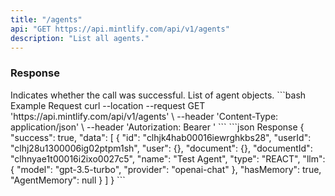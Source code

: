 ```yaml
---
title: "/agents"
api: "GET https://api.mintlify.com/api/v1/agents"
description: "List all agents."
---
```


### Response

<ResponseField name="success" type="boolean">
  Indicates whether the call was successful.
</ResponseField>

<ResponseField name="data" type="object">
  List of agent objects.
</ResponseField>

<RequestExample>
```bash Example Request
curl --location --request GET 'https://api.mintlify.com/api/v1/agents' \
--header 'Content-Type: application/json' \
--header 'Autorization: Bearer <token>'
```
</RequestExample>

<ResponseExample>
```json Response
{
  "success": true,
  "data": [
    {
      "id": "clhjk4hab00016iewrghkbs28",
      "userId": "clhj28u1300006ig02ptpm1sh",
      "user": {},
      "document": {},
      "documentId": "clhnyae1t00016i2ixo0027c5",
      "name": "Test Agent",
      "type": "REACT",
      "llm": {
          "model": "gpt-3.5-turbo",
          "provider": "openai-chat"
      },
      "hasMemory": true,
      "AgentMemory": null
    }
  ]
}
```
</ResponseExample>
